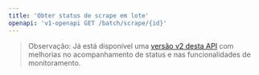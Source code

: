 ```yaml
---
title: 'Obter status de scrape em lote'
openapi: 'v1-openapi GET /batch/scrape/{id}'
---
```


> Observação: Já está disponível uma [versão v2 desta API](/pt-BR/api-reference/endpoint/batch-scrape-get) com melhorias no acompanhamento de status e nas funcionalidades de monitoramento.